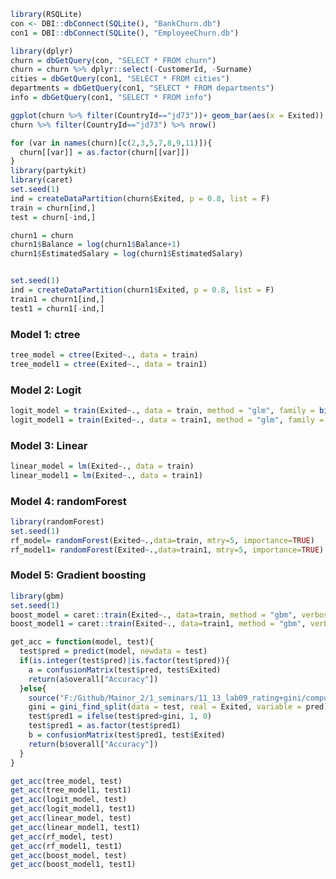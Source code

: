 ```r
library(RSQLite)
con <- DBI::dbConnect(SQLite(), "BankChurn.db")
con1 = DBI::dbConnect(SQLite(), "EmployeeChurn.db")
```
```r
library(dplyr)
churn = dbGetQuery(con, "SELECT * FROM churn")
churn = churn %>% dplyr::select(-CustomerId, -Surname)
cities = dbGetQuery(con1, "SELECT * FROM cities")
departments = dbGetQuery(con1, "SELECT * FROM departments")
info = dbGetQuery(con1, "SELECT * FROM info")
```

```r
ggplot(churn %>% filter(CountryId=="jd73"))+ geom_bar(aes(x = Exited))
churn %>% filter(CountryId=="jd73") %>% nrow()
```
```r
for (var in names(churn)[c(2,3,5,7,8,9,11)]){
  churn[[var]] = as.factor(churn[[var]])
}
library(partykit)
library(caret)
set.seed(1)
ind = createDataPartition(churn$Exited, p = 0.8, list = F)
train = churn[ind,]
test = churn[-ind,]

churn1 = churn
churn1$Balance = log(churn1$Balance+1)
churn1$EstimatedSalary = log(churn1$EstimatedSalary)


set.seed(1)
ind = createDataPartition(churn1$Exited, p = 0.8, list = F)
train1 = churn1[ind,]
test1 = churn1[-ind,]

```


### Model 1: ctree
```r
tree_model = ctree(Exited~., data = train)
tree_model1 = ctree(Exited~., data = train1)

```

### Model 2: Logit
```r
logit_model = train(Exited~., data = train, method = "glm", family = binomial(link = "logit"))
logit_model1 = train(Exited~., data = train1, method = "glm", family = binomial(link = "logit"))
```
### Model 3: Linear

```r
linear_model = lm(Exited~., data = train)
linear_model1 = lm(Exited~., data = train1)

```

### Model 4: randomForest
```r

library(randomForest)
set.seed(1)
rf_model= randomForest(Exited~.,data=train, mtry=5, importance=TRUE)
rf_model1= randomForest(Exited~.,data=train1, mtry=5, importance=TRUE)

```

### Model 5: Gradient boosting
```r
library(gbm)
set.seed(1)
boost_model = caret::train(Exited~., data=train, method = "gbm", verbose = F) 
boost_model1 = caret::train(Exited~., data=train1, method = "gbm", verbose = F) 

```

```r
get_acc = function(model, test){
  test$pred = predict(model, newdata = test)
  if(is.integer(test$pred)|is.factor(test$pred)){
    a = confusionMatrix(test$pred, test$Exited)
    return(a$overall["Accuracy"])
  }else{
    source("F:/Github/Mainor_2/1_seminars/11_13_lab09_rating+gini/compute_gini.R")
    gini = gini_find_split(data = test, real = Exited, variable = pred)
    test$pred1 = ifelse(test$pred>gini, 1, 0)
    test$pred1 = as.factor(test$pred1)
    b = confusionMatrix(test$pred1, test$Exited)
    return(b$overall["Accuracy"])
  }
}
```

```r
get_acc(tree_model, test)
get_acc(tree_model1, test1)
get_acc(logit_model, test)
get_acc(logit_model1, test1)
get_acc(linear_model, test)
get_acc(linear_model1, test1)
get_acc(rf_model, test)
get_acc(rf_model1, test1)
get_acc(boost_model, test)
get_acc(boost_model1, test1)
```

